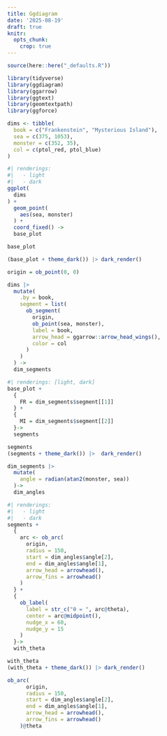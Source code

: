 ```yaml
---
title: Ggdiagram
date: '2025-08-19'
draft: true
knitr: 
  opts_chunk: 
    crop: true
---
```


```r
source(here::here("_defaults.R"))
```

```r
library(tidyverse)
library(ggdiagram)
library(ggarrow)
library(ggtext)
library(geomtextpath)
library(ggforce)
```

```r
dims <- tibble(
  book = c("Frankenstein", "Mysterious Island"),
  sea = c(375, 1053),
  monster = c(352, 35),
  col = c(ptol_red, ptol_blue)
)
```

```r
#| renderings: 
#|   - light
#|   - dark
ggplot(
  dims
) +
  geom_point(
    aes(sea, monster)
  ) +
  coord_fixed() ->
  base_plot

base_plot

(base_plot + theme_dark()) |> dark_render()
```

```r
origin = ob_point(0, 0)

dims |> 
  mutate(
    .by = book,
    segment = list(
      ob_segment(
        origin, 
        ob_point(sea, monster),
        label = book,
        arrow_head = ggarrow::arrow_head_wings(),
        color = col
      )
    )
  ) ->
  dim_segments
```

```r
#| renderings: [light, dark]
base_plot +
  {
    FR = dim_segments$segment[[1]]
  } + 
  {
    MI = dim_segments$segment[[2]]
  }->
  segments

segments
(segments + theme_dark()) |>  dark_render()
```

```r
dim_segments |> 
  mutate(
    angle = radian(atan2(monster, sea))
  )->
  dim_angles
```

```r
#| renderings: 
#|   - light
#|   - dark
segments + 
  {
    arc <- ob_arc(
      origin, 
      radius = 150,
      start = dim_angles$angle[2],
      end = dim_angles$angle[1],
      arrow_head = arrowhead(),
      arrow_fins = arrowhead()
    )
  } +
  {
    ob_label(
      label = str_c("θ = ", arc@theta),
      center = arc@midpoint(),
      nudge_x = 60,
      nudge_y = 15
    )
  }->
  with_theta

with_theta
(with_theta + theme_dark()) |> dark_render()
```

```r
ob_arc(
      origin, 
      radius = 150,
      start = dim_angles$angle[2],
      end = dim_angles$angle[1],
      arrow_head = arrowhead(),
      arrow_fins = arrowhead()
    )@theta 
```
